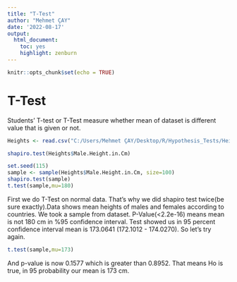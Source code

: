 ---
title: "T-Test"
author: "Mehmet ÇAY"
date: '2022-08-17'
output: 
  html_document: 
    toc: yes
    highlight: zenburn
---

```{r setup, include=FALSE}
knitr::opts_chunk$set(echo = TRUE)
```

# T-Test

Students' T-test or T-Test measure whether mean of dataset is different value that is given or not.
```{r}

Heights <- read.csv("C:/Users/Mehmet ÇAY/Desktop/R/Hypothesis_Tests/Height of Male and Female by Country 2022.csv")

shapiro.test(Heights$Male.Height.in.Cm)

set.seed(115)
sample <- sample(Heights$Male.Height.in.Cm, size=100)
shapiro.test(sample)
t.test(sample,mu=180)
```
First we do T-Test on normal data. That's why we did shapiro test twice(be sure exactly).Data shows mean heights of males and females according to countries. We took a sample from dataset. P-Value(<2.2e-16) means mean is not 180 cm in %95 confidence interval.
Test showed us in 95 percent confidence interval mean is 173.0641 (172.1012 - 174.0270).
So let's try again.
```{r}
t.test(sample,mu=173)
```
And p-value is now 0.1577 which is greater than 0.8952. That means Ho is true, in 95 probability our mean is 173 cm.